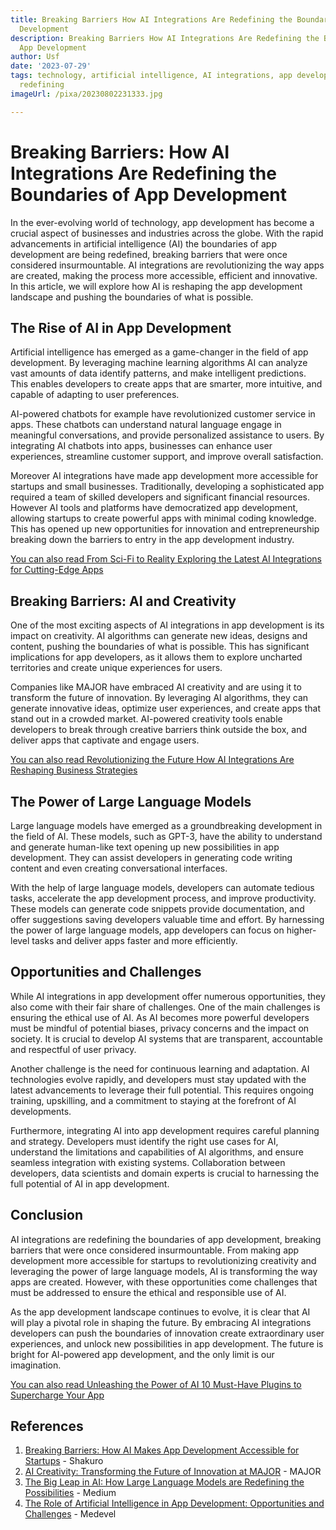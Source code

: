 ```yaml
---
title: Breaking Barriers How AI Integrations Are Redefining the Boundaries of App
  Development
description: Breaking Barriers How AI Integrations Are Redefining the Boundaries of
  App Development
author: Usf
date: '2023-07-29'
tags: technology, artificial intelligence, AI integrations, app development, boundaries,
  redefining
imageUrl: /pixa/20230802231333.jpg

---
```

# Breaking Barriers: How  AI Integrations Are  Redefining the Boundaries of App Development

In  the ever-evolving world of technology, app  development has become a crucial aspect of businesses and industries  across the  globe. With the rapid advancements in artificial intelligence (AI) the boundaries of app development are being redefined, breaking barriers that were once considered insurmountable. AI integrations are revolutionizing the way apps are created, making the process more accessible, efficient and innovative. In this  article, we will explore how AI is reshaping the  app development landscape and pushing the boundaries of what  is possible.

## The Rise of  AI in App Development

Artificial intelligence has emerged as a game-changer in the field of app development. By leveraging machine learning algorithms AI can analyze vast amounts of data identify patterns, and make intelligent predictions. This enables developers to create apps that are smarter, more  intuitive, and capable of adapting  to user  preferences.

AI-powered chatbots for  example have revolutionized customer service in  apps. These chatbots can understand natural language engage  in meaningful conversations,  and provide personalized assistance to users. By integrating AI chatbots into  apps, businesses can enhance  user experiences, streamline customer support, and improve overall satisfaction.

Moreover AI integrations have made app development more accessible for startups and small businesses. Traditionally, developing a sophisticated app required a team of skilled developers and significant financial resources. However AI tools and platforms  have  democratized app development, allowing startups to create powerful apps with minimal coding knowledge. This has opened up new opportunities for innovation  and  entrepreneurship breaking down  the barriers to entry in the app  development  industry.

[You can also  read From Sci-Fi to Reality Exploring the Latest AI Integrations for Cutting-Edge  Apps](From%20Sci-Fi%20to%20Reality%20Exploring%20the%20Latest%20AI%20Integrations%20for%20Cutting-Edge%20Apps)


## Breaking Barriers: AI  and Creativity

One of the most exciting aspects  of AI integrations in app development is its impact on creativity. AI algorithms can  generate new ideas, designs and content, pushing the boundaries of what is possible. This has significant implications for  app developers, as it  allows them to explore uncharted territories and create unique experiences for users.

Companies like MAJOR have embraced AI creativity and are using it to transform the future of innovation.  By leveraging AI  algorithms, they can generate innovative ideas, optimize user experiences, and create  apps that stand out in a crowded  market. AI-powered creativity  tools enable developers  to break through creative barriers think outside the box, and deliver apps that captivate  and engage users.

[You can also read Revolutionizing  the  Future How AI Integrations Are  Reshaping Business Strategies](Revolutionizing%20the%20Future%20How%20AI%20Integrations%20Are%20Reshaping%20Business%20Strategies)


## The Power  of Large Language Models

Large language models have emerged as  a groundbreaking development in the field of AI. These models, such as GPT-3, have the ability to understand and generate human-like text opening  up new possibilities in  app development. They can assist developers in generating code writing content and even creating conversational interfaces.

With the help of large  language models,  developers  can automate tedious tasks, accelerate the app development process, and improve productivity. These models can generate code snippets provide documentation,  and offer suggestions saving developers valuable time and effort. By harnessing the power of large language models, app developers can focus on higher-level tasks and deliver apps faster and more  efficiently.

## Opportunities and Challenges

While AI integrations in app development offer numerous opportunities, they also  come with their fair share of challenges. One of  the main challenges is ensuring the ethical  use of AI. As  AI becomes more powerful developers must be mindful of potential biases, privacy concerns and the impact on society. It is crucial to develop  AI systems that are transparent,  accountable and respectful  of user privacy.

Another  challenge is the need for continuous  learning and adaptation. AI  technologies evolve rapidly,  and developers must stay updated with the latest  advancements to leverage their full potential.  This requires ongoing training, upskilling, and a commitment to staying at the forefront of AI developments.

Furthermore, integrating AI into app development requires  careful planning and strategy. Developers  must identify the right use cases  for  AI, understand the limitations and capabilities of AI algorithms,  and  ensure seamless integration  with existing systems. Collaboration between developers, data scientists and domain experts is crucial to harnessing the full potential of AI in app  development.

## Conclusion

AI integrations are redefining the boundaries of app development, breaking barriers that were once considered insurmountable. From making app development more accessible for startups to revolutionizing creativity and leveraging the power  of large language models, AI  is transforming the way apps are created. However, with these opportunities come challenges that must be addressed to ensure the ethical and responsible use of AI.

As the app development landscape continues to evolve,  it is clear that AI will play a pivotal role  in shaping the future. By  embracing AI integrations developers can push the boundaries of innovation create  extraordinary user experiences, and unlock new possibilities in app development. The future is bright  for AI-powered  app development, and the only limit is our imagination.

[You can also read Unleashing the Power of AI 10 Must-Have Plugins to  Supercharge Your App](Unleashing%20the%20Power%20of%20AI%2010%20Must-Have%20Plugins%20to%20Supercharge%20Your%20App)


## References

1. [Breaking  Barriers: How AI Makes App Development Accessible for Startups](https://shakuro.com/blog/breaking-barriers-how-ai-makes-app-development-accessible-for-startups) - Shakuro
2. [AI Creativity: Transforming the Future of Innovation at MAJOR](https://majordigital.com/knowledge/ai-creativity-transforming-the-future-of-innovation/) - MAJOR
3. [The Big  Leap in AI:  How  Large Language Models are Redefining the Possibilities](https://medium.com/@aashupel2023/the-big-leap-in-ai-how-large-language-models-are-redefining-the-possibilities-3b6d2d39afb8?source=rss------chatbots-5) - Medium
4. [The Role of Artificial Intelligence in App Development: Opportunities and Challenges](https://medevel.com/the-role-of-artificial-intelligence-in-app-development-opportunities-and-challenges/) - Medevel